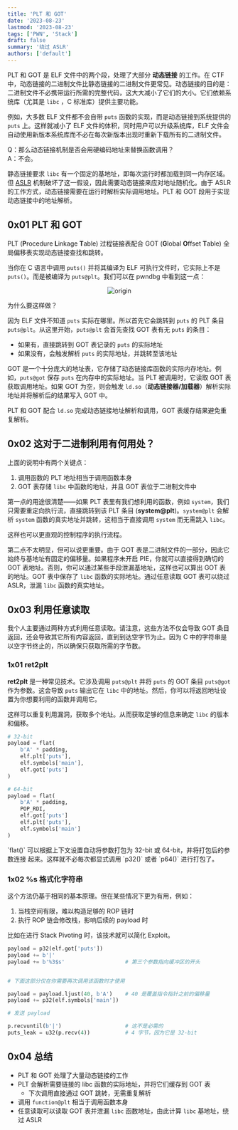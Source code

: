 ```yaml
---
title: 'PLT 和 GOT'
date: '2023-08-23'
lastmod: '2023-08-23'
tags: ['PWN', 'Stack']
draft: false
summary: '绕过 ASLR'
authors: ['default']
---
```


PLT 和 GOT 是 ELF 文件中的两个段，处理了大部分 **动态链接** 的工作。在 CTF 中，动态链接的二进制文件比静态链接的二进制文件更常见。动态链接的目的是：二进制文件不必携带运行所需的完整代码，这大大减小了它们的大小。它们依赖系统库（尤其是 `libc` ，C 标准库）提供主要功能。

例如，大多数 ELF 文件都不会自带 `puts` 函数的实现，而是动态链接到系统提供的 `puts` 上。这样就减小了 ELF 文件的体积，同时用户可以升级系统库，ELF 文件会自动使用新版本系统库而不必在每次新版本出现时重新下载所有的二进制文件。

Q：那么动态链接机制是否会用硬编码地址来替换函数调用？<br />
A：不会。

静态链接要求 `libc` 有一个固定的基地址，即每次运行时都加载到同一内存区域。但 [ASLR](https://zh.wikipedia.org/wiki/%E4%BD%8D%E5%9D%80%E7%A9%BA%E9%96%93%E9%85%8D%E7%BD%AE%E9%9A%A8%E6%A9%9F%E8%BC%89%E5%85%A5) 机制破坏了这一假设，因此需要动态链接来应对地址随机化。由于 ASLR 的工作方式，动态链接需要在运行时解析实际调用地址。PLT 和 GOT 段用于实现动态链接中的地址解析。

## 0x01 PLT 和 GOT

PLT (**P**rocedure **L**inkage **T**able) 过程链接表配合 GOT (**G**lobal **O**ffset **T**able) 全局偏移表实现动态链接查找和跳转。

当你在 C 语言中调用 `puts()` 并将其编译为 ELF 可执行文件时，它实际上不是 `puts()`。而是被编译为 `puts@plt`。我们可以在 pwndbg 中看到这一点：

<center>
  <Image alt="origin" src="https://s11.ax1x.com/2023/08/23/pPJxuvt.png" width={663} height={77} />
</center>

为什么要这样做？

因为 ELF 文件不知道 `puts` 实际在哪里。所以首先它会跳转到 `puts` 的 PLT 条目 `puts@plt`。从这里开始，`puts@plt` 会首先查找 GOT 表有无 `puts` 的条目：

- 如果有，直接跳转到 GOT 表记录的 `puts` 的实际地址
- 如果没有，会触发解析 `puts` 的实际地址，并跳转至该地址

GOT 是一个十分庞大的地址表，它存储了动态链接库函数的实际内存地址。例如，`puts@got` 保存 `puts` 在内存中的实际地址。当 PLT 被调用时，它读取 GOT 表获取调用地址。如果 GOT 为空，则会触发 `ld.so`（**动态链接器/加载器**）解析实际地址并将解析后的结果写入 GOT 中。

PLT 和 GOT 配合 `ld.so` 完成动态链接地址解析和调用，GOT 表缓存结果避免重复解析。

## 0x02 这对于二进制利用有何用处？

上面的说明中有两个关键点：

1. 调用函数的 PLT 地址相当于调用函数本身
2. GOT 表存储 `libc` 中函数的地址，并且 GOT 表位于二进制文件中

第一点的用途很清楚——如果 PLT 表里有我们想利用的函数，例如 `system`，我们只需要重定向执行流，直接跳转到该 PLT 条目 (**system@plt**)。`system@plt` 会解析 `system` 函数的真实地址并跳转，这相当于直接调用 `system` 而无需跳入 `libc`。

这样也可以更直观的控制程序的执行流程。

第二点不太明显，但可以说更重要。由于 GOT 表是二进制文件的一部分，因此它始终与基地址有固定的偏移量。如果程序未开启 PIE，你就可以直接得到确切的 GOT 表地址。否则，你可以通过某些手段泄漏基地址，这样也可以算出 GOT 表的地址。GOT 表中保存了 `libc` 函数的实际地址。通过任意读取 GOT 表可以绕过 ASLR，泄漏 `libc` 函数的真实地址。

## 0x03 利用任意读取

我个人主要通过两种方式利用任意读取。请注意，这些方法不仅会导致 GOT 条目返回，还会导致其它所有内容返回，直到到达空字节为止。因为 C 中的字符串是以空字节终止的，所以确保只获取所需的字节数。

### 1x01 ret2plt

**ret2plt** 是一种常见技术。它涉及调用 `puts@plt` 并将 `puts` 的 GOT 条目 `puts@got` 作为参数。这会导致 `puts` 输出它在 `libc` 中的地址。然后，你可以将返回地址设置为你想要利用的函数并调用它。

这样可以重复利用漏洞，获取多个地址。从而获取足够的信息来确定 `libc` 的版本和偏移。

```python
# 32-bit
payload = flat(
    b'A' * padding,
    elf.plt['puts'],
    elf.symbols['main'],
    elf.got['puts']
)

# 64-bit
payload = flat(
    b'A' * padding,
    POP_RDI,
    elf.got['puts']
    elf.plt['puts'],
    elf.symbols['main']
)
```

<Tip>
  `flat()` 可以根据上下文设置自动将参数打包为 32-bit 或 64-bit，并将打包后的参数连接
起来。这样就不必每次都显式调用 `p32()` 或者 `p64()` 进行打包了。
</Tip>

### 1x02 %s 格式化字符串

这个方法仍基于相同的基本原理。但在某些情况下更为有用，例如：

1. 当栈空间有限，难以构造足够的 ROP 链时
2. 执行 ROP 链会修改栈，影响后续的 payload 时

比如在进行 Stack Pivoting 时，该技术就可以简化 Exploit。

```python
payload = p32(elf.got['puts'])
payload += b'|'
payload += b'%3$s'                   # 第三个参数指向缓冲区的开头


# 下面这部分仅在你需要再次调用该函数时才使用

payload = payload.ljust(40, b'A')    # 40 是覆盖指令指针之前的偏移量
payload += p32(elf.symbols['main'])

# 发送 payload

p.recvuntil(b'|')                    # 这不是必需的
puts_leak = u32(p.recv(4))           # 4 字节，因为它是 32-bit
```

## 0x04 总结

- PLT 和 GOT 处理了大量动态链接的工作
- PLT 会解析需要链接的 libc 函数的实际地址，并将它们缓存到 GOT 表
  - 下次调用直接通过 GOT 跳转，无需重复解析
- 调用 `function@plt` 相当于调用函数本身
- 任意读取可以读取 GOT 表并泄漏 `libc` 函数地址，由此计算 `libc` 基地址，绕过 ASLR

